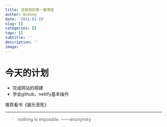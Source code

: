 ```yaml
---
title: 这是我的第一篇博客
author: Wxdong
date: '2021-01-19'
slug: []
categories: []
tags: []
subtitle: ''
description: ''
image: ''
---
```


# 今天的计划
* 完成网站的搭建
* 学会github，netlify基本操作

推荐看书《娱乐至死》

***
> nothing is imposible. ——anonymity